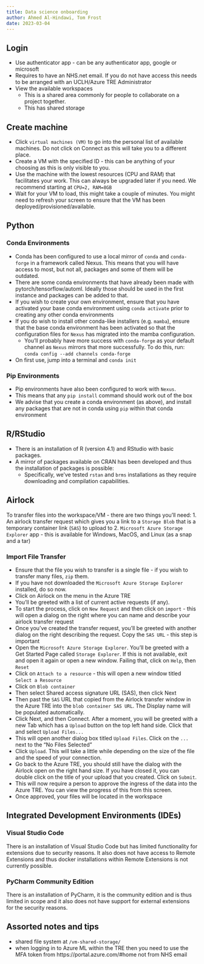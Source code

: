 ```yaml
---
title: Data science onboarding
author: Ahmed Al-Hindawi, Tom Frost
date: 2023-03-04
---
```


## Login
- Use authenticator app - can be any authenticator app, google or microsoft
- Requires to have an NHS.net email. If you do not have access this needs to be arranged with an UCLH/Azure TRE Administrator
- View the available workspaces
	- This is a shared area commonly for people to collaborate on a project together.
	- This has shared storage 

## Create machine
- Click `virtual machines (VM)` to go into the personal list of available machines. Do not click on Connect as this will take you to a different place.
- Create a VM with the specified ID - this can be anything of your choosing as this is only visible to you.
- Use the machine with the lowest resources (CPU and RAM) that facilitates your work. This can always be upgraded later if you need. We recommend starting at `CPU=2, RAM=8GB`
- Wait for your VM to load, this might take a couple of minutes. You might need to refresh your screen to ensure that the VM has been deployed/provisioned/available.

## Python
### Conda Environments
- Conda has been configured to use a local mirror of `conda` and `conda-forge` in a framework called Nexus. This means that you will have access to most, but not all, packages and some of them will be outdated. 
- There are some conda environments that have already been made with pytorch/tensorflow/automl. Ideally those should be used in the first instance and packages can be added to that.
- If you wish to create your own environment, ensure that you have activated your base conda environment using `conda activate` prior to creating any other conda environments
- If you do wish to install other conda-like installers (e.g. `mamba`), ensure that the base conda environment has been activated so that the configuration files for `Nexus` has migrated into the mamba configuration. 
	- You'll probably have more success with `conda-forge` as your default channel as `Nexus` mirrors that more successfully. To do this, run: `conda config --add channels conda-forge`
- On first use, jump into a terminal and `conda init`

### Pip Environments
- Pip environments have also been configured to work with `Nexus`. 
- This means that any `pip install` command should work out of the box
- We advise that you create a conda environment (as above), and install any packages that are not in conda using `pip` within that conda environment

## R/RStudio
- There is an installation of R (version 4.1) and RStudio with basic packages.
- A mirror of packages available on CRAN has been developed and thus the installation of packages is possible:
	- Specifically, we've tested `rstan` and `brms` installations as they require downloading and compilation capabilities.

## Airlock
To transfer files into the workspace/VM - there are two things you'll need:
1. An airlock transfer request which gives you a link to a `Storage Blob` that is a temporary container link (`SAS`) to upload to
2. `Microsoft Azure Storage Explorer` app - this is available for Windows, MacOS, and Linux (as a snap and a tar)

### Import File  Transfer 
- Ensure that the file you wish to transfer is a single file - if you wish to transfer many files, `zip` them.
- If you have not downloaded the `Microsoft Azure Storage Explorer` installed, do so now.
- Click on Airlock on the menu in the Azure TRE
- You'll be greeted with a list of current active requests (if any). 
- To start the process, click on `New Request` and then click on `import` - this will open a dialog on the right where you can name and describe your airlock transfer request
- Once you've created the transfer request, you'll be greeted with another dialog on the right describing the request. Copy the `SAS URL` - this step is important
- Open the `Microsoft Azure Storage Explorer`. You'll be greeted with a Get Started Page called `Storage Explorer`. If this is not available, exit and open it again or open a new window. Failing that, click on `Help`, then `Reset`
- Click on `Attach to a resource` - this will open a new window titled `Select a Resource`
- Click on `Blob container`
- Then select Shared access signature URL (SAS), then click Next
- Then past the `SAS` URL that copied from the Airlock transfer window in the Azure TRE into the `blob container SAS URL`. The Display name will be populated automatically.
- Click Next, and then Connect. After a moment, you will be greeted with a new Tab which has a `Upload` button on the top left hand side. Click that and select `Upload Files...`
- This will open another dialog box titled `Upload Files`. Click on the `...` next to the "No Files Selected"
- Click `Upload`. This will take a little while depending on the size of the file and the speed of your connection.
- Go back to the Azure TRE, you should still have the dialog with the Airlock open on the right hand size. If you have closed it, you can double click on the title of your upload that you created. Click on `Submit`.
- This will now require a person to approve the ingress of the data into the Azure TRE. You can view the progress of this from this screen.
- Once approved, your files will be located in the workspace


## Integrated Development Environments (IDEs)

### Visual Studio Code
There is an installation of Visual Studio Code but has limited functionality for extensions due to security reasons. It also does not have access to Remote Extensions and thus docker installations within Remote Extensions is not currently possible.

### PyCharm Community Edition
There is an installation of PyCharm, it is the community edition and is thus limited in scope and it also does not have support for external extensions for the security reasons.


## Assorted notes and tips

- shared file system at `/vm-shared-storage/`
- when logging in to Azure ML within the TRE then you need to use the MFA token from https://portal.azure.com/#home not from NHS email